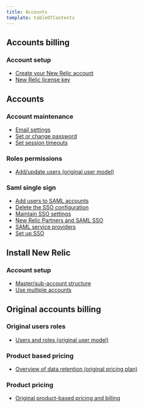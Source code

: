 ```yaml
---
title: Accounts
template: tableOfContents
---
```


## Accounts billing

### Account setup

* [Create your New Relic account](/docs/accounts/accounts-billing/account-setup/create-your-new-relic-account)
* [New Relic license key](/docs/accounts/accounts-billing/account-setup/new-relic-license-key)

## Accounts

### Account maintenance

* [Email settings](/docs/accounts/accounts/account-maintenance/account-email-settings)
* [Set or change password](/docs/accounts/accounts/account-maintenance/change-passwords-user-preferences)
* [Set session timeouts](/docs/accounts/accounts/account-maintenance/set-session-timeouts)

### Roles permissions

* [Add/update users (original user model)](/docs/accounts/accounts/roles-permissions/add-update-users)

### Saml single sign

* [Add users to SAML accounts](/docs/accounts/accounts/saml-single-sign/add-users-saml-accounts)
* [Delete the SSO configuration](/docs/accounts/accounts/saml-single-sign/delete-sso-configuration)
* [Maintain SSO settings](/docs/accounts/accounts/saml-single-sign/maintain-sso-settings)
* [New Relic Partners and SAML SSO](/docs/accounts/accounts/saml-single-sign/new-relic-partners-saml-sso)
* [SAML service providers](/docs/accounts/accounts/saml-single-sign/saml-service-providers)
* [Set up SSO](/docs/accounts/accounts/saml-single-sign/set-sso)

## Install New Relic

### Account setup

* [Master/sub-account structure](/docs/accounts/install-new-relic/account-setup/manage-apps-or-users-sub-accounts)
* [Use multiple accounts](/docs/accounts/install-new-relic/account-setup/use-multiple-accounts)

## Original accounts billing

### Original users roles

* [Users and roles (original user model)](/docs/accounts/original-accounts-billing/original-users-roles/users-roles-original-user-model)

### Product based pricing

* [Overview of data retention (original pricing plan)](/docs/accounts/original-accounts-billing/product-based-pricing/overview-data-retention-components)

### Product pricing

* [Original product-based pricing and billing](/docs/accounts/original-accounts-billing/product-pricing/product-based-pricing)
